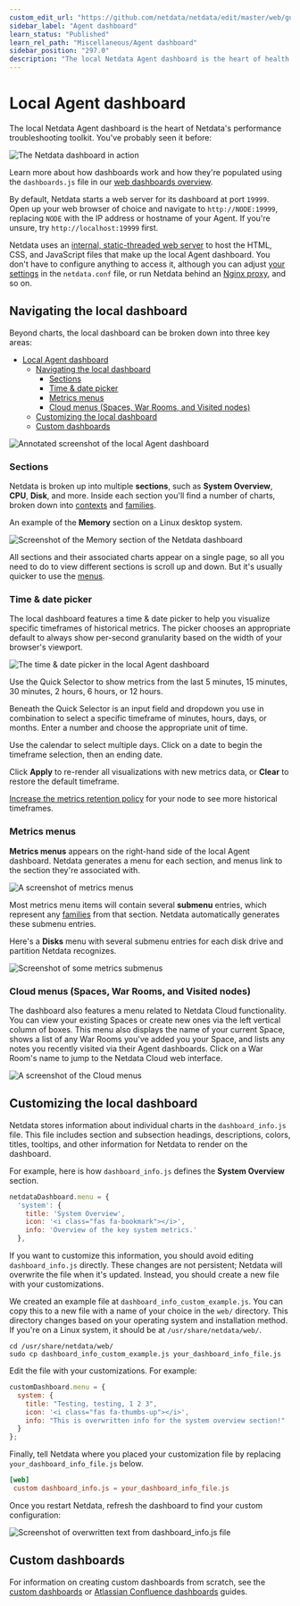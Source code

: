 ```yaml
---
custom_edit_url: "https://github.com/netdata/netdata/edit/master/web/gui/README.md"
sidebar_label: "Agent dashboard"
learn_status: "Published"
learn_rel_path: "Miscellaneous/Agent dashboard"
sidebar_position: "297.0"
description: "The local Netdata Agent dashboard is the heart of health monitoring and performance troubleshooting, with hundreds of real-time charts."
---
```



# Local Agent dashboard

The local Netdata Agent dashboard is the heart of Netdata's performance troubleshooting toolkit. You've probably seen it
before:

![The Netdata dashboard in
action](https://user-images.githubusercontent.com/1153921/101513938-fae28380-3939-11eb-9434-8ad86a39be62.gif)

Learn more about how dashboards work and how they're populated using the `dashboards.js` file in our [web dashboards
overview](/docs/improving-netdata---developers/web).

By default, Netdata starts a web server for its dashboard at port `19999`. Open up your web browser of choice and
navigate to `http://NODE:19999`, replacing `NODE` with the IP address or hostname of your Agent. If you're unsure, try
`http://localhost:19999` first.

Netdata uses an [internal, static-threaded web server](/docs/deployment-in-production/secure-your-nodes/web-server) to host the HTML, CSS, and JavaScript
files that make up the local Agent dashboard. You don't have to configure anything to access it, although you can adjust
[your settings](/docs/deployment-in-production/secure-your-nodes/web-server#other-netdataconf-web-section-options) in the `netdata.conf` file, or run Netdata
behind an [Nginx proxy](/docs/deployment-in-production/secure-your-nodes/reverse-proxies/nginx), and so on.

## Navigating the local dashboard

Beyond charts, the local dashboard can be broken down into three key areas:

- [Local Agent dashboard](#local-agent-dashboard)
  - [Navigating the local dashboard](#navigating-the-local-dashboard)
    - [Sections](#sections)
    - [Time \& date picker](#time--date-picker)
    - [Metrics menus](#metrics-menus)
    - [Cloud menus (Spaces, War Rooms, and Visited nodes)](#cloud-menus-spaces-war-rooms-and-visited-nodes)
  - [Customizing the local dashboard](#customizing-the-local-dashboard)
  - [Custom dashboards](#custom-dashboards)

![Annotated screenshot of the local Agent
dashboard](https://user-images.githubusercontent.com/1153921/101509403-f7e59400-3935-11eb-9abd-cbecfa3ee49a.png)

### Sections

Netdata is broken up into multiple **sections**, such as **System Overview**,
**CPU**, **Disk**, and more. Inside each section you'll find a number of charts,
broken down into [contexts](/docs/improving-netdata---developers/web#contexts) and
[families](/docs/improving-netdata---developers/web#families).

An example of the **Memory** section on a Linux desktop system.

![Screenshot of the Memory section of the Netdata
dashboard](https://user-images.githubusercontent.com/1153921/101508423-e354cc00-3934-11eb-9b33-3ad57a5988b4.png)

All sections and their associated charts appear on a single page, so all you need to do to view different sections is
scroll up and down. But it's usually quicker to use the [menus](#metrics-menus).

### Time & date picker

The local dashboard features a time & date picker to help you visualize specific timeframes of historical metrics. The
picker chooses an appropriate default to always show per-second granularity based on the width of your browser's
viewport.

![The time & date picker in the local Agent
dashboard](https://user-images.githubusercontent.com/1153921/101507784-2c585080-3934-11eb-9d6e-eff30b8553e4.png)

Use the Quick Selector to show metrics from the last 5 minutes, 15 minutes, 30 minutes, 2 hours, 6 hours, or 12 hours.

Beneath the Quick Selector is an input field and dropdown you use in combination to select a specific timeframe of
minutes, hours, days, or months. Enter a number and choose the appropriate unit of time.

Use the calendar to select multiple days. Click on a date to begin the timeframe selection, then an ending date. 

Click **Apply** to re-render all visualizations with new metrics data, or **Clear** to restore the default timeframe.

[Increase the metrics retention policy](/docs/deployment-in-production/metric-retention---database/change-how-long-netdata-stores-metrics) for your node to see more historical
timeframes.

### Metrics menus

**Metrics menus** appears on the right-hand side of the local Agent dashboard. Netdata generates a menu for each
section, and menus link to the section they're associated with.

![A screenshot of metrics menus](https://user-images.githubusercontent.com/1153921/80834638-f08f2880-8ba5-11ea-99ae-f610b2885fd6.png)

Most metrics menu items will contain several **submenu** entries, which represent any
[families](/docs/improving-netdata---developers/web#families) from that section. Netdata automatically
generates these submenu entries.

Here's a **Disks** menu with several submenu entries for each disk drive and
partition Netdata recognizes.

![Screenshot of some metrics
submenus](https://user-images.githubusercontent.com/1153921/80834697-11577e00-8ba6-11ea-979c-92fd19cdb480.png)

### Cloud menus (Spaces, War Rooms, and Visited nodes)

The dashboard also features a menu related to Netdata Cloud functionality. You can view your existing Spaces or create
new ones via the left vertical column of boxes. This menu also displays the name of your current Space, shows a list of
any War Rooms you've added you your Space, and lists any notes you recently visited via their Agent dashboards. Click on
a War Room's name to jump to the Netdata Cloud web interface.

![A screenshot of the Cloud
menus](https://user-images.githubusercontent.com/1153921/80837210-3f8b8c80-8bab-11ea-9c75-128c2d823ef8.png)

## Customizing the local dashboard

Netdata stores information about individual charts in the `dashboard_info.js`
file. This file includes section and subsection headings, descriptions, colors,
titles, tooltips, and other information for Netdata to render on the dashboard.

For example, here is how `dashboard_info.js` defines the **System Overview**
section.

```javascript
netdataDashboard.menu = {
  'system': {
    title: 'System Overview',
    icon: '<i class="fas fa-bookmark"></i>',
    info: 'Overview of the key system metrics.'
  },
```

If you want to customize this information, you should avoid editing
`dashboard_info.js` directly. These changes are not persistent; Netdata will
overwrite the file when it's updated. Instead, you should create a new file with
your customizations.

We created an example file at `dashboard_info_custom_example.js`. You can
copy this to a new file with a name of your choice in the `web/` directory. This
directory changes based on your operating system and installation method. If
you're on a Linux system, it should be at `/usr/share/netdata/web/`.

```shell
cd /usr/share/netdata/web/
sudo cp dashboard_info_custom_example.js your_dashboard_info_file.js
```

Edit the file with your customizations. For example:

```javascript
customDashboard.menu = {
  system: {
    title: "Testing, testing, 1 2 3",
    icon: '<i class="fas fa-thumbs-up"></i>',
    info: "This is overwritten info for the system overview section!"
  }
};
```

Finally, tell Netdata where you placed your customization file by replacing
`your_dashboard_info_file.js` below.

```conf
[web]
 custom dashboard_info.js = your_dashboard_info_file.js
```

Once you restart Netdata, refresh the dashboard to find your custom
configuration:

![Screenshot of overwritten text from dashboard_info.js
file](https://user-images.githubusercontent.com/1153921/62798924-570e6c80-ba94-11e9-9578-869753bec39c.png)

## Custom dashboards

For information on creating custom dashboards from scratch, see the [custom dashboards](/docs/miscellaneous/agent-dashboard/custom-dashboards) or
[Atlassian Confluence dashboards](/docs/moved-exporting-data/atlassian-confluence-dashboards) guides.
